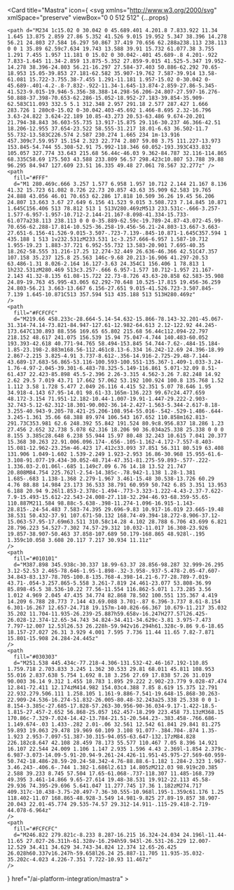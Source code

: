 <Card
  title="Mastra"
  icon={
    <svg
    xmlns="http://www.w3.org/2000/svg"
    xmlSpace="preserve"
    viewBox="0 0 512 512"
    {...props}
  >
    <path d="M234 1c15.02 0 30.042 0 45.689.401 4.201.8 7.833.922 11.34 1.645 13.875 2.859 27.86 5.352 41.526 9.015 19.952 5.347 38.396 14.278 56.21 24.803 27.584 16.297 50.867 37.419 70.656 62.288a238.113 238.113 0 0 1 35.89 62.59c7.634 19.743 13.588 39.91 15.732 61.077.38 3.755 1.291 7.455 1.957 11.181 0 15.02 0 30.042-.401 45.689-.8 4.201-.922 7.833-1.645 11.34-2.859 13.875-5.352 27.859-9.015 41.525-5.347 19.952-14.278 38.396-24.803 56.21-16.297 27.584-37.403 50.886-62.292 70.65-18.953 15.05-39.853 27.181-62.582 35.907-19.762 7.587-39.914 13.58-61.081 15.722-3.755.38-7.455 1.291-11.181 1.957-15.02 0-30.042 0-45.689-.401-4.2-.8-7.832-.922-11.34-1.645-13.874-2.859-27.86-5.345-41.523-9.015-19.946-5.356-38.388-14.298-56.206-24.807-27.597-16.276-50.888-37.398-70.653-62.286-15.052-18.952-27.183-39.854-35.909-62.583C11.093 332.5 5.1 312.348 2.957 291.18 2.577 287.427 1.666 283.726 1 280c0-15.02 0-30.042.403-45.692 1.466-8.695 2.32-16.796 3.63-24.822 3.624-22.189 10.85-43.273 20.53-63.486 9.674-20.201 21.794-38.843 36.603-55.735 13.917-15.875 29.116-30.237 46.366-42.51 18.206-12.955 37.654-23.522 58.555-31.217 18.01-6.63 36.502-11.7 55.732-13.583C226.574 2.587 230.274 1.665 234 1m-13.916 457.309c7.59.957 15.154 2.323 22.774 2.807 59.08 3.75 111.227-13.973 153.845-54.744 55.308-52.91 75.992-118.346 60.052-193.393C433.832 105.057 327.774 33.643 215.68 56.44c-46.03 9.362-84.787 32.116-114.865 68.335C58.69 175.503 43.588 233.809 56.57 298.423c10.807 53.788 39.88 96.295 84.947 127.609 23.51 16.335 49.48 27.061 78.567 32.277z" />
    <path
      fill="#FFF"
      d="M1 280.469c.666 3.257 1.577 6.958 1.957 10.712 2.144 21.167 8.136 41.32 15.723 61.082 8.726 22.73 20.857 43.63 35.909 62.583 19.765 24.888 43.056 46.01 70.653 62.286 17.818 10.509 36.26 19.45 56.206 24.807 13.663 3.67 27.649 6.156 41.523 9.015 3.508.723 7.14.845 10.871 1.645C156.406 513 78.812 513 1 513V280.469zM513 233.531c-.666-3.257-1.577-6.957-1.957-10.712-2.144-21.167-8.098-41.334-15.733-61.077a238.113 238.113 0 0 0-35.889-62.59c-19.789-24.87-43.072-45.99-70.656-62.288-17.814-10.525-36.258-19.456-56.21-24.803-13.667-3.663-27.651-6.156-41.526-9.015-3.507-.723-7.139-.845-10.871-1.645C357.594 1 435.188 1 513 1v232.531zM233.531 1c-3.257.666-6.957 1.587-10.712 1.955-19.23 1.883-37.721 6.952-55.732 13.583-20.901 7.695-40.35 18.262-58.555 31.216-17.25 12.274-32.449 26.636-46.366 42.51C47.357 107.158 35.237 125.8 25.563 146c-9.68 20.213-16.906 41.297-20.53 63.486-1.31 8.026-2.164 16.127-3.63 24.354C1 156.406 1 78.813 1 1h232.531zM280.469 513c3.257-.666 6.957-1.577 10.712-1.957 21.167-2.143 41.32-8.135 61.08-15.722 22.73-8.726 43.63-20.858 62.583-35.908 24.89-19.763 45.995-43.065 62.292-70.648 10.525-17.815 19.456-36.259 24.803-56.21 3.663-13.667 6.156-27.651 9.015-41.526.723-3.507.845-7.139 1.645-10.871C513 357.594 513 435.188 513 513H280.469z"
    />
    <path
      fill="#FCFCFC"
      d="M219.66 458.233c-28.664-5.14-54.632-15.866-78.143-32.201-45.067-31.314-74.14-73.821-84.947-127.61-12.982-64.613 2.12-122.92 44.245-173.647C130.893 88.556 169.65 65.802 215.68 56.44c112.094-22.797 218.152 48.617 241.075 156.539 15.94 75.047-4.744 140.483-60.052 193.393-42.618 40.771-94.765 58.494-153.845 54.744-7.62-.484-15.184-1.85-23.198-2.883m168.56-112.461c8.13-6.334 16.242-12.69 24.396-18.99 2.867-2.215 3.825-4.91 3.737-8.612-.356-14.916-2.725-29.48-7.144-43.689-17.683-56.865-53.116-100.593-100.551-135.367-1.409-1.033-3.24-1.76-4.97-2.045-39.301-6.483-78.325-5.149-116.861 5.071-32.09 8.51-61.437 22.423-85.898 45.5-2.396 2.26-3.315 4.562-3.26 7.82.248 14.92 2.62 29.5 7.019 43.71 17.662 57.062 53.192 100.924 100.8 135.768 1.52 1.112 3.58 1.728 5.477 2.049 26.116 4.415 52.351 5.07 78.646 1.95 34.918-4.143 67.95-14.01 98.61-33.165m-136.223 99.67c24.477.659 48.172-3.154 71.951-12.182-10.44-1.007-19.91-1.447-29.222-2.903-32.743-5.12-62.312-18.301-90.002-36.14-2.427-1.563-5.344-2.617-8.18-3.255-40.943-9.205-78.421-25.206-108.954-55.016-.542-.529-1.486-.644-3.245-1.361 35.66 68.388 89.974 106.543 167.652 110.858m162.813-291.73C353.981 62.6 248.392 55.842 191.524 80.9c8.956.837 18.286 1.23 27.456 2.652 32.738 5.078 62.316 18.206 90 36.034a25.338 25.338 0 0 0 8.155 3.385c28.648 6.238 55.944 15.97 80.48 32.243 10.615 7.041 20.377 15.368 30.263 22.91.006.096.174-.656-.105-1.162-4.172-7.557-8.403-15.081-12.962-23.25m-46.423 17.412c33.093 37.851 56.311 80.519 63.408 131.906 1.049-1.602 1.539-2.249 1.923-2.953 16.86-30.968 15.955-61.6-3.108-91.077-19.434-30.052-48.714-47.351-81.275-59.893-.577-.222-1.336.03-2.01.06l-.685 1.149c7.09 6.76 14.18 13.52 21.747 20.808M84.754 225.762l-2.54-14.385c-.78.942-1.138 1.28-1.381 1.685-.683 1.138-1.368 2.279-1.967 3.461-15.48 30.538-13.726 60.29 4.76 88.88 14.984 23.173 36.533 38.791 60.959 50.742 6.85 3.351 13.953 6.188 20.94 9.26l1.853-2.378c-1.494-.773-3.323-1.222-4.43-2.37-7.622-7.9-15.493-15.612-22.543-24.008-27.118-32.294-46.93-68.359-55.65-110.887M211.584 98.88c-5.638-.398-11.274-1.096-16.915-1.143-28.815-.24-54.483 7.583-74.395 29.696-9.83 10.917-16.019 23.665-19.48 38.531 50.432-37.91 107.671-50.132 168.74-49.394-18.272-8.906-37.12-15.063-57.95-17.69m63.511 310.58c14.28 4.102 28.788 6.706 43.699 6.821 28.796.223 54.527-7.302 74.57-29.312 10.032-11.017 16.308-23.926 19.857-38.907-50.463 37.858-107.689 50.179-168.865 48.928l-.195 1.359c10.058 3.608 20.117 7.217 30.934 11.11z"
    />
    <path
      fill="#010101"
      d="M387.898 345.938c-30.337 18.99-63.37 28.856-98.287 32.999-26.295 3.12-52.53 2.465-78.646-1.95-1.898-.32-3.958-.937-5.478-2.05-47.607-34.843-83.137-78.705-100.8-135.768-4.398-14.21-6.77-28.789-7.019-43.71-.054-3.257.865-5.558 3.261-7.819 24.461-23.077 53.808-36.99 85.898-45.5 38.536-10.22 77.56-11.554 116.862-5.071 1.73.285 3.56 1.012 4.969 2.045 47.435 34.774 82.868 78.502 100.551 135.367 4.419 14.209 6.788 28.773 7.144 43.69.088 3.701-.87 6.396-3.737 8.61-8.154 6.301-16.267 12.657-24.718 19.157m-140.826-66.367 10.679-11.217 35.032 35.202 11.704-11.935-26.239-25.887h59.658v-16.247H277.57l26.425-26.028-12.374-12.65-34.743 34.824-34.411-34.629c-3.81 3.975-7.473 7.797-12.007 12.53l26.53 26.228h-59.942v16.294h61.328c-9.86 9.6-18.65 18.157-27.027 26.31 3.929 4.001 7.595 7.736 11.44 11.65 7.82-7.871 15.801-15.908 24.284-24.445z"
    />
    <path
      fill="#030303"
      d="M251.538 445.434c-77.218-4.306-131.532-42.46-167.192-110.85 1.759.718 2.703.833 3.245 1.362 30.533 29.81 68.011 45.811 108.953 55.016 2.837.638 5.754 1.692 8.18 3.256 27.69 17.838 57.26 31.019 90.003 36.14 9.312 1.455 18.783 1.895 29.222 2.902-23.779 9.028-47.474 12.841-72.411 12.174zM414.982 154.03c4.388 7.85 8.619 15.375 12.791 22.932.279.506.111 1.258.105 1.161-9.886-7.541-19.648-15.868-30.263-22.909-24.536-16.274-51.832-26.005-80.48-32.243a25.338 25.338 0 0 1-8.154-3.385c-27.685-17.828-57.263-30.956-90-36.034-9.17-1.422-18.5-1.815-27.457-2.652 56.868-25.057 162.457-18.299 223.458 73.13zM368.15 170.86c-7.329-7.024-14.42-13.784-21.51-20.544.23-.383.458-.766.686-1.149.674-.03 1.433-.282 2.01-.06 32.561 12.542 61.841 29.841 81.275 59.893 19.063 29.478 19.969 60.109 3.108 91.077-.384.704-.874 1.35-1.923 2.953-7.097-51.387-30.315-94.055-63.647-132.17zM84.828 226.182c8.647 42.108 28.459 78.173 55.577 110.467 7.05 8.396 14.921 16.107 22.544 24.009 1.106 1.147 2.935 1.596 4.43 2.369l-1.854 2.379c-6.987-3.073-14.09-5.91-20.94-9.261-24.426-11.951-45.975-27.569-60.959-50.742-18.486-28.59-20.24-58.342-4.76-88.88.6-1.182 1.284-2.323 1.967-3.46.243-.406.6-.744 1.382-1.686l2.613 14.805zM212.03 98.919c20.385 2.588 39.233 8.745 57.504 17.65-61.068-.737-118.307 11.485-168.739 49.395 3.461-14.866 9.65-27.614 19.48-38.531 19.912-22.113 45.58-29.936 74.395-29.696 5.641.047 11.277.745 17.36 1.182zM274.717 409.317c-10.438-3.75-20.497-7.36-30.555-10.968l.195-1.359c61.176 1.25 118.402-11.07 168.865-48.928-3.549 14.981-9.825 27.89-19.857 38.907-20.043 22.01-45.774 29.535-74.57 29.312-14.911-.115-29.418-2.719-44.078-6.964z"
    />
    <path
      fill="#FCFCFC"
      d="M246.822 279.821c-8.233 8.287-16.215 16.324-24.034 24.196l-11.44-11.65 27.027-26.311h-61.328v-16.294h59.943l-26.531-26.229 12.007-12.529 34.411 34.629 34.743-34.824 12.374 12.65-26.425 26.028h60.337v16.247h-59.658l26.24 25.887-11.705 11.935-35.032-35.202c-4.023 4.226-7.351 7.722-10.93 11.467z"
    />
  </svg>
  }
  href="/ai-platform-integration/mastra"
></Card> 
